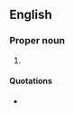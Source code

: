 ==English==

===Proper noun===
{{en-proper noun}}

# {{lb|en|US|military}} {{abbreviation of|en|[[w:U.S. Naval Forces Central Command|US Naval Forces Central Command]]}}

====Quotations====
* {{seeCites|en}}